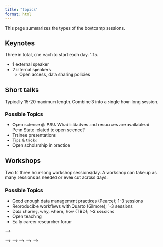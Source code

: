 ```yaml
---
title: "topics"
format: html
---
```


This page summarizes the types of the bootcamp sessions.

## Keynotes

Three in total, one each to start each day. 1:15.

- 1 external speaker
- 2 internal speakers
  - Open access, data sharing policies

## Short talks

Typically 15-20 maximum length. Combine 3 into a single hour-long session.

### Possible Topics

- Open science @ PSU: What initiatives and resources are available at Penn State related to open science?
- Trainee presentations
- Tips & tricks
- Open scholarship in practice


## Workshops

Two to three hour-long workshop sessions/day. A workshop can take up as many sessions as needed or even cut across days.

### Possible Topics

- Good enough data management practices (Pearce); 1-3 sessions
- Reproducible workflows with Quarto (Gilmore); 1-3 sessions
- Data sharing, why, where, how (TBD); 1-2 sessions
- Open teaching
- Early career researcher forum

<!-- ## Theme: What is open science? Open science @ PSU {-} -->

<!-- ### What is open science? Why do open science? ([Rick Gilmore](program-committee.html#rick-gilmore)) {- #what-is-why} -->

<!-- This talk will describe the main practices and principles of open science and describe -->
<!-- how these practices and principles can strengthen and enrich the scholarship of researchers at every career stage. -->

<!-- *Talk slides*: [HTML](https://penn-state-open-science.github.io/bootcamp-2023-open-sci-what-why/) -->

<!-- ### Open science @ PSU {-} -->

<!-- What initiatives and resources are available at Penn State related to open science? -->

<!-- <!-- Short (3-5 min) "blitz"-style talks about open science-related initiatives at Penn State. --> -->

<!-- <!-- - Case study: Reproducibility in neuroimaging ([Frank Hillary]? & [Nicole Lazar]?) --> -->
<!-- <!-- - Case study: ScholarSphere ([Briana Wham]? or [Jennifer Valcin]?) --> -->
<!-- <!-- - Case study: Data Commons (Maurie Kelly or Bernd Haupt?) --> -->
<!-- <!-- - Case study: NSF Synthesis Center (Ed O'Brien?) --> -->
<!-- <!-- - Case study: Databrary & the PLAY Project ([Rick Gilmore]) --> -->

<!-- ### Keynote (Tim Errington) {- #keynote} -->

<!-- *Replication of preclinical cancer biology: Challenges or opportunities?* -->

<!-- The Reproducibility Project: Cancer Biology was a large-scale systematic investigation into the replicability of high-impact, preclinical cancer biology experiments. Overall, there were challenges at every stage of the research process to design and conduct the replications. It was hard to understand what was originally done, there was not always access to the original data or reagents to conduct the experiments, and model systems frequently did not behave as originally reported. The limited transparency and incomplete reporting made the efforts to replicate the findings much harder than was necessary. Of the replication experiments able to be completed, the evidence was much weaker on average than the original findings even though all the replications underwent peer review before conducting the experiments to maximize their quality and rigor. These findings suggest that there is unnecessary friction in the research process that may be slowing the advancement of knowledge, solutions, and treatments. -->

<!-- ### Good enough practices for data and project management ([Alaina Pearce](program-committee#alaina-pearce)) {- #howto_good_enough} -->

<!-- Best practices can be hard to implement, so what open science practices are both useful and “good enough” [@Wilson2017-ot] to have an impact on your work? What are the first steps you can take to make your data more FAIR [@Wilkinson2016-qr]? How can these practices improve your data lifecycle and/or pipeline (e.g., data use and re-use within and between labs)? -->

<!-- ## How to do open science? {-} -->

<!-- These are some possible presentations for [Day 2](#day_1). -->
<!-- [Day 2](#day_2) would be conducted in 3-5 breakout sessions. -->

<!-- ### Preregistration & registered reports ([Frank Hillary] & [Hollie Mullin]) {- #howto_preregistration} -->

<!-- What is preregistration? What are registered reports? When and why would you want to use these tools? -->

<!-- *Prerequisites*: None -->

<!-- *Skill level*: Novice -->

<!-- *Time required*: 50 min -->

<!-- *Offered*: [Thu AM Session 2](#day_2_am_session_2) -->

<!-- ### Replication studies ([Kevin McManus]) {- #howto_replication} -->

<!-- This session will provide an introduction and overview of the replication process in social science research, focusing on three components: (1) what is replication and why is it important? (2) considerations for selecting a study to replicate (3) recommended practices for executing and writing up a replication study. Taken together, this session seeks to address several questions on the conceptual and practical aspects of doing replication research. -->

<!-- *Prerequisites*: None -->

<!-- *Skill level*: Novice -->

<!-- *Time required*: 50 min -->

<!-- *Offered*: [Thu AM Session 2](#day_2_am_session_2) -->

<!-- ### Responsible and robust research ([Nicole Lazar] & [Jennifer Valcin]) {- #howto_responsible_research} -->

<!-- What are questionable research practices? Why are they questionable? How do we avoid them? -->

<!-- *Prerequisites*: None -->

<!-- *Skill level*: Novice -->

<!-- *Time required*: 50 min -->

<!-- *Offered*: [Thu AM Session 1](#day_2_am_session_1) -->

<!-- ### Reproducible research with R Markdown and Quarto ([Rick Gilmore] & [Jennifer Valcin]){- #howto_rmarkdown} -->

<!-- This workshop will demonstrate how to create reproducible research workflows with [R Markdown](https://rmarkdown.rstudio.com) and its successor, [Quarto](https://quarto.org). -->
<!-- These tools can be used to analysis reports, create slides, papers, and web sites (like this one) using the same source materials. -->

<!-- *Prerequisites*: None -->

<!-- *Skill level*: Novice -->

<!-- *Time required*: 50 min -->

<!-- *Offered*: [Thu AM Session 2](#day_2_am_session_2). -->

<!-- *Talk slides*: [HTML](https://penn-state-open-science.github.io/bootcamp-2023-rmarkdown-quarto/) -->

<!-- ### Data management: Policies ([Briana Wham] & [Alaina Pearce]) {- #howto_data_management_policies} -->

<!-- How to manage data to meet funder requirements and make sharing with collaborators and other researchers less burdensome. -->

<!-- *Prerequisites*: None -->

<!-- *Skill level*: All -->

<!-- *Time required*: 50 min -->

<!-- *Offered*: [Thurs AM Session 1](#day_2_am_session_1). -->

<!-- ### Data management: Practicalities ([Alaina Pearce] & [Briana Wham]) {- #howto_data_management_practical} -->

<!-- How can you manage data to make sharing with collaborators and other researchers less burdensome? Data management is often learned through trial and error. Therefore, this workshop will provide a set of practices that can make data management and data sharing easier. After a brief overview, this will be a Choose-Your-Own-Adventure workshop so we can dive into the details of data management that will be most helpful for you. Examples include discussing file naming conventions, directory organization for large lab projects, standardized data architectures (e.g., [BIDS](https://bids.neuroimaging.io); [MIxS](https://genomicsstandardsconsortium.github.io/mixs/)), how to make a data dictionary, and data manipulation/creation of new variables. -->

<!-- *Prerequisites*: None -->

<!-- *Skill level*: All -->

<!-- *Time required*: 50 min -->

<!-- *Offered*: [Thurs PM Session 3](#day_2_pm_session_3). -->

<!-- ### Where to start? Open science for early career researchers ([Daisy Lei](), [Hollie Mullin](), & [Sai Koneru]()) {- #howto_early_career} -->

<!-- How can early career researchers start their open science journey [@Kathawalla2021-tk; @Allen2019-js]? -->

<!-- *Prerequisites*: None -->

<!-- *Skill level*: All -->

<!-- *Time required*: 50 min -->

<!-- *Offered*: [Thu PM Session 3](#day_2_pm_session_3) -->

<!-- ### Reproducible research with Jupyter notebooks ([Mike Burnham]()) {- #howto_jupyter} -->

<!-- [Jupyter notebooks](https://jupyter.org) are another literate programming tool, and also another research super-power. -->

<!-- *Prerequisites*: None -->

<!-- *Skill level*: Novice -->

<!-- *Time required*: 50 min -->

<!-- *Offered*: [Thu PM Session 4](#day_2_pm_session_4). -->

<!-- *Talk materials* [Sample Jupyter notebook](html/jupyter.html) -->

<!-- ### Data & materials sharing: Why, when, where, & how ([Rick Gilmore] & [Bruce Desmarais]) {- #howto_data_sharing} -->

<!-- Where can you share data and materials? -->
<!-- Where *should* you share data and materials? -->
<!-- *When* can and should you share data and materials? -->
<!-- This workshop will demonstrate how researchers can use [Dataverse](https://dataverse.org), the [Open Science Framework (OSF)](https://osf.io), [Databrary](https://databrary.org), and other data and materials repositories both to share data and materials and to re-purpose data and materials shared by others. -->
<!-- The workshop will also discuss recent initiatives in some fields that require -->
<!-- data and code sharing prior to the publication of an article so that statistical -->
<!-- results and figures can be verified. -->

<!-- *Prerequisites*: None -->

<!-- *Skill level*: Novice -->

<!-- *Time required*: 50 min -->

<!-- *Offered*: [Thu PM Session 4](#day_2_pm_session_4) -->

<!-- *Talk slides*: [PDF](https://github.com/penn-state-open-science/bootcamp-2023-data-sharing/blob/7aef15bfc83886f488a5256cc76312cc6cf2002a/index.pdf) -->

<!-- ## Other topics/presenters {-} -->

<!-- ### Version control with git, GitHub, and GitLab ([Carrie Brown]) {- #howto_git} -->

<!-- *Prerequisites*: -->

<!-- *Skill level*: -->

<!-- *Time required*: 2-4 hrs. -->

<!-- ### Open access publishing {- #howto_open_access} -->

<!-- Where and how to share your research so that the maximum number of people can read it. -->

<!-- ### Reproducible software ([Carrie Brown]? & [Alaina Pearce]?) {- #reproducible-software} -->

<!-- How to make your code reproducible; Conda; software environments, R packages for data wrangling and cleaning. -->

<!-- *Prerequisites*: Familiarity with a programming language (e.g., R, Python, Matlab) -->

<!-- *Skill level*: Intermediate -->

<!-- *Time required*: -->

<!-- ### Case study: Big data behavioral science: The Play & Learning Across a Year (PLAY) Project ([Rick Gilmore]) {- #casestudy_PLAY} -->

<!-- The [Play & Learning Across a Year (PLAY) Project](https://play-project.org) is an [NIH-funded research project](https://reporter.nih.gov/search/PJYxIpAvQkyD2ZNPUPbp8Q/project-details/9500957) that is recording, annotating, and sharing video recordings of mothers and their infants engaged in natural activities in the home. -->
<!-- In addition to providing a first-of-its-kind openly shared video corpus of natural behavior via [Databrary](https://databrary.org), PLAY's entire [protocol](https://play-project.org) is openly shared on the web, and the project's survey data results are [openly summarized](https://PLAY-behaviorome.github.io/KoBoToolbox/) and regularly updated. As such, PLAY provides a test-case for how open science practices work in a large-scale, geographically distributed research project that collects and intends to share identifiable data. -->

<!-- ### Reproducible research in economics ([Lars Vilhuber](https://www.ilr.cornell.edu/people/lars-vilhuber), Cornell?) {- #casestudy_economics} -->

<!-- ### Reproducible and robust research has wider reach {- #howto_reproducibility} -->

<!-- Types of reproducibility. How building reproducible research workflows can make your work more robust and more readily shareable. -->

<!-- *Prerequisites*: None -->

<!-- *Skill level*: Novice -->

<!-- *Time required*: 30 min -->